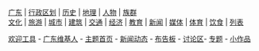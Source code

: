 <div style="clear: both; margin: 1em 3px 1em 3px;">
<p style="font-variant: small-caps; text-align: center; margin-top: 0; margin-bottom:.2em; font-size: 105%;">[[:Category:广东|广东]] | [[:Category:广东行政区划|行政区划]] | [[:Category:广东历史|历史]] | [[:Category:广东地理|地理]] | [[:Category:广东人|人物]] | [[:Category:广东族群|族群]]<br />
 [[:Category:广东文化|文化]] | [[:Category:广东旅游|旅游]] | [[:Category:广东城市|城市]] | [[:Category:广东建筑|建筑]] | [[:Category:广东交通|交通]] | [[:Category:广东经济|经济]] | [[:Category:广东教育|教育]] | [[:Category:广东新闻|新闻]] | [[:Category:广东媒体|媒体]] | [[:Category:广东体育|体育]] | [[:Category:广东饮食|饮食]] | [[:Category:广东列表|列表]]</p>
<p style="text-align: center; margin-top: 0; font-size:90%;">[[Template:welcomegd|欢迎工具]] - [[:Category:广东维基人|广东维基人]] - [[Portal:广东|主题首页]] - [[Portal:广东新闻动态|新闻动态]] - [[Wikipedia:广东维基人布告板|布告板]] - [[Wikipedia talk:广东维基人布告板|讨论区]]- [[Wikipedia:专题/广东|专题]] - [[:Category:广东小作品|小作品]]
</p>
</div>